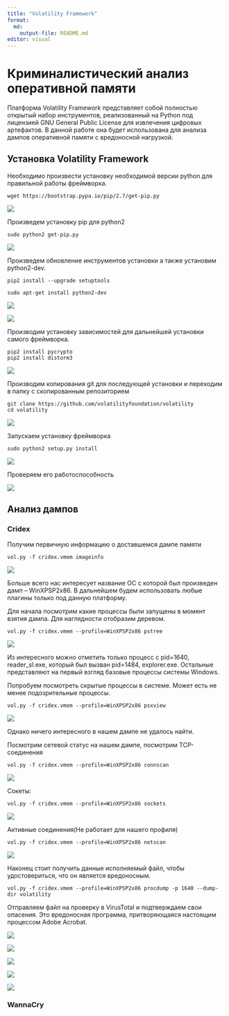 ```yaml
---
title: "Volatility Framework" 
format:   
  md:     
    output-file: README.md 
editor: visual 
---
```


# Криминалистический анализ оперативной памяти

Платформа Volatility Framework представляет собой полностью открытый набор инструментов, реализованный на Python под лицензией GNU General Public License для извлечения цифровых артефактов. В данной работе она будет использована для анализа дампов оперативной памяти с вредоносной нагрузкой.

## Установка Volatility Framework

Необходимо произвести установку необходимой версии python для правильной работы фреймворка.

```         
wget https://bootstrap.pypa.io/pip/2.7/get-pip.py
```

![](images/clipboard-480825925.png)

Произведем установку pip для python2

```         
sudo python2 get-pip.py
```

![](images/clipboard-3217783170.png)

Произведем обновление инструментов установки а также установим python2-dev.

```         
pip2 install --upgrade setuptools 
```

```         
sudo apt-get install python2-dev
```

![](images/clipboard-2742129718.png)

![](images/clipboard-817953072.png)

Производим установку зависимостей для дальнейшей установки самого фреймворка.

```         
pip2 install pycrypto
pip2 install distorm3
```

![](images/clipboard-3092615861.png)

Производим копирования git для последующей установки и переходим в папку с скопированным репозиторием

```         
git clone https://github.com/volatilityfoundation/volatility
cd volatility
```

![](images/clipboard-1022345405.png)

Запускаем установку фреймворка

```         
sudo python2 setup.py install
```

![](images/clipboard-596062415.png)

Проверяем его работоспособность

![](images/clipboard-1234823303.png)

## Анализ дампов

### Cridex

Получим первичную информацию о доставшемся дампе памяти

```         
vol.py -f cridex.vmem imageinfo
```

![](images/clipboard-3119893713.png)

Больше всего нас интересует название ОС с которой был произведен дамп – WinXPSP2x86. В дальнейшем будем использовать любые плагины только под данную платформу.

Для начала посмотрим какие процессы были запущены в момент взятия дампа. Для наглядности отобразим деревом.

```         
vol.py -f cridex.vmem --profile=WinXPSP2x86 pstree
```

![](images/clipboard-1106381786.png)

Из интересного можно отметить только процесс с pid=1640, reader_sl.exe, который был вызван pid=1484, explorer.exe. Остальные представляют на первый взгляд базовые процессы системы Windows.

Попробуем посмотреть скрытые процессы в системе. Может есть не менее подозрительные процессы.

```         
vol.py -f cridex.vmem --profile=WinXPSP2x86 psxview
```

![](images/clipboard-4056058647.png)

Однако ничего интересного в нашем дампе не удалось найти.

Посмотрим сетевой статус на нашем дампе, посмотрим TCP-соединения

```         
vol.py -f cridex.vmem --profile=WinXPSP2x86 connscan
```

![](images/clipboard-119830200.png)

Сокеты:

```         
vol.py -f cridex.vmem --profile=WinXPSP2x86 sockets
```

![](images/clipboard-4158249574.png)

Активные соединения(Не работает для нашего профиля)

```         
vol.py -f cridex.vmem --profile=WinXPSP2x86 netscan
```

![](images/clipboard-1023208647.png)

Наконец стоит получить данные исполняемый файл, чтобы удостовериться, что он является вредоносным.

```         
vol.py -f cridex.vmem --profile=WinXPSP2x86 procdump -p 1640 --dump-dir volatility
```

Отправляем файл на проверку в VirusTotal и подтверждаем свои опасения. Это вредоносная программа, притворяющаяся настоящим процессом Adobe Acrobat.

![](images/clipboard-207534393.png)

![](images/clipboard-1329403455.png)

![](images/clipboard-4005301943.png)

![](images/clipboard-797310221.png)

![](images/clipboard-27504675.png)

### WannaCry

